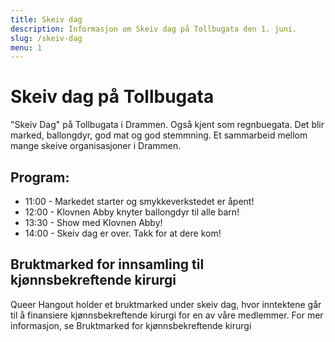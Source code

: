 ```yaml
---
title: Skeiv dag
description: Informasjon om Skeiv dag på Tollbugata den 1. juni.
slug: /skeiv-dag
menu: 1
---
```



# Skeiv dag på Tollbugata

"Skeiv Dag" på Tollbugata i Drammen. Også kjent som regnbuegata. Det blir marked, ballongdyr, god mat og god stemmning. Et sammarbeid mellom mange skeive organisasjoner i Drammen.

## Program:

- 11:00 - Markedet starter og smykkeverkstedet er åpent!
- 12:00 - Klovnen Abby knyter ballongdyr til alle barn!
- 13:30 - Show med Klovnen Abby!
- 14:00 - Skeiv dag er over. Takk for at dere kom!

## Bruktmarked for innsamling til kjønnsbekreftende kirurgi

Queer Hangout holder et bruktmarked under skeiv dag, hvor inntektene går til å finansiere kjønnsbekreftende kirurgi for en av våre
medlemmer. For mer informasjon, se <Link to="/skeiv-dag/innsamling">Bruktmarked for kjønnsbekreftende kirurgi</Link>
